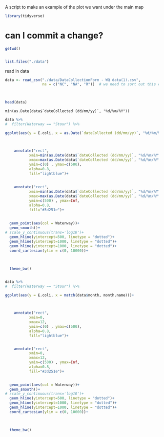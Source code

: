 
A script to make an example of the plot we want under the main map

```{r}

library(tidyverse) 

```

# can I commit a change?

```{r}

getwd()


list.files("./data")
```


read in data


```{r}

data <- read_csv("./data/DataCollectionForm - WQ data(1).csv",
                 na = c("NC", "NA", "R"))  # we need to sort out this coding of NC and R 
                 
                 

head(data)
```


```{}
min(as.Date(data$`dateCollected (dd/mm/yy)`, "%d/%m/%Y"))

```

```{r}

data %>%
#  filter(Waterway == "Stour") %>%

ggplot(aes(y = E.coli, x = as.Date(`dateCollected (dd/mm/yy)`, "%d/%m/%Y")))+
  

  
    annotate("rect",
           xmin=min(as.Date(data$`dateCollected (dd/mm/yy)`, "%d/%m/%Y")),
           xmax=max(as.Date(data$`dateCollected (dd/mm/yy)`, "%d/%m/%Y")),
           ymin=c(0) , ymax=c(500),
           alpha=0.8,
           fill="lightblue")+
    
  
    annotate("rect",
           xmin=min(as.Date(data$`dateCollected (dd/mm/yy)`, "%d/%m/%Y")),
           xmax=max(as.Date(data$`dateCollected (dd/mm/yy)`, "%d/%m/%Y")),
           ymin=c(500) , ymax=Inf,
           alpha=0.8,
           fill="#3d251e")+
  
  
  geom_point(aes(col = Waterway))+
  geom_smooth()+
# scale_y_continuous(trans='log10')+
  geom_hline(yintercept=500, linetype = "dotted")+
  geom_hline(yintercept=1000, linetype = "dotted")+
  geom_hline(yintercept=1000, linetype = "dotted")+
  coord_cartesian(ylim = c(0, 10000))+
  
 
  
  theme_bw()


```




```{r}


         



```
```{r}

data %>%
#  filter(Waterway == "Stour") %>%

ggplot(aes(y = E.coli, x = match(data$month, month.name)))+
  

  
    annotate("rect",
           xmin=0,
           xmax=12,
           ymin=c(0) , ymax=c(500),
           alpha=0.8,
           fill="lightblue")+


    annotate("rect",
           xmin=0,
           xmax=12,
           ymin=c(500) , ymax=Inf,
           alpha=0.8,
           fill="#3d251e")+

  
  geom_point(aes(col = Waterway))+
  geom_smooth()+
# scale_y_continuous(trans='log10')+
  geom_hline(yintercept=500, linetype = "dotted")+
  geom_hline(yintercept=1000, linetype = "dotted")+
  geom_hline(yintercept=1000, linetype = "dotted")+
  coord_cartesian(ylim = c(0, 10000))+
  
 
  
  theme_bw()


```





















